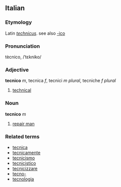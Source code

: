 ==Italian==
===Etymology===
Latin ''[[technicus]]''. see also [[-ico]]
===Pronunciation===
tècnico, /ˈtɛkniko/
===Adjective===
'''tecnico''' ''m'', tecnica ''f'', tecnici ''m plural'', tecniche ''f plural''

# [[technical]]

===Noun===
'''tecnico''' ''m''

#[[repair man]]

===Related terms===
*[[tecnica]]
*[[tecnicamente]]
*[[tecnicismo]]
*[[tecnicistico]]
*[[tecnicizzare]]
*[[tecno-]]
*[[tecnologia]]